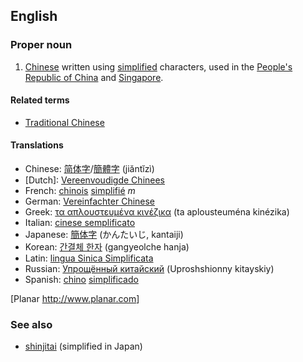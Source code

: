 ==English==

===Proper noun===
{{en-
----
'''''proper''''' noun|sg=[[simplified|Simplified]] [[Chinese]]}}

# [[Chinese]] written using [[simplified]] characters, used in the [[People's Republic of China]] and [[Singapore]].

====Related terms====
*[[Traditional Chinese]]

====Translations====
*Chinese: [[简体字]]/[[簡體字]] (jiăntĭzì)
*[Dutch]: [[Vereenvoudigde Chinees]]
*French: [[chinois]] [[simplifié]] ''m''
*German: [[Vereinfachter Chinese]]
*Greek: [[τα απλουστευμένα κινέζικα]] (ta aplousteuména kinézika)
*Italian: [[cinese semplificato]]
*Japanese: [[簡体字]] (かんたいじ, kantaiji)
*Korean: [[간결체 한자]] (gangyeolche hanja)
*Latin: [[lingua Sinica Simplificata]]
*Russian: [[Упрощённый китайский]] (Uproshshionny kitayskiy)
*Spanish: [[chino]] [[simplificado]]
[Planar http://www.planar.com]

===See also===
*[[shinjitai]] (simplified in Japan)